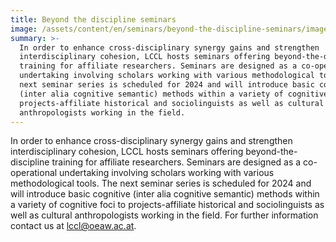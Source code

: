 ```yaml
---
title: Beyond the discipline seminars
image: /assets/content/en/seminars/beyond-the-discipline-seminars/image.jpg
summary: >-
  In order to enhance cross-disciplinary synergy gains and strengthen
  interdisciplinary cohesion, LCCL hosts seminars offering beyond-the-discipline
  training for affiliate researchers. Seminars are designed as a co-operational
  undertaking involving scholars working with various methodological tools. The
  next seminar series is scheduled for 2024 and will introduce basic cognitive
  (inter alia cognitive semantic) methods within a variety of cognitive foci to
  projects-affiliate historical and sociolinguists as well as cultural
  anthropologists working in the field.
---
```

In order to enhance cross-disciplinary synergy gains and strengthen interdisciplinary cohesion, LCCL hosts seminars offering beyond-the-discipline training for affiliate researchers. Seminars are designed as a co-operational undertaking involving scholars working with various methodological tools. The next seminar series is scheduled for 2024 and will introduce basic cognitive (inter alia cognitive semantic) methods within a variety of cognitive foci to projects-affiliate historical and sociolinguists as well as cultural anthropologists working in the field. For further information contact us at [lccl@oeaw.ac.at](mailto:lccl@oeaw.ac.at).
